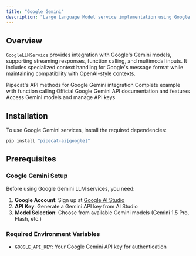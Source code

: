 ```yaml
---
title: "Google Gemini"
description: "Large Language Model service implementation using Google's Gemini API"
---
```


## Overview

`GoogleLLMService` provides integration with Google's Gemini models, supporting streaming responses, function calling, and multimodal inputs. It includes specialized context handling for Google's message format while maintaining compatibility with OpenAI-style contexts.

<CardGroup cols={2}>
  <Card
    title="Gemini LLM API Reference"
    icon="code"
    href="https://reference-server.pipecat.ai/en/latest/api/pipecat.services.google.llm.html"
  >
    Pipecat's API methods for Google Gemini integration
  </Card>
  <Card
    title="Example Implementation"
    icon="play"
    href="https://github.com/pipecat-ai/pipecat/blob/main/examples/foundational/14e-function-calling-google.py"
  >
    Complete example with function calling
  </Card>
  <Card
    title="Gemini Documentation"
    icon="book"
    href="https://ai.google.dev/gemini-api/docs"
  >
    Official Google Gemini API documentation and features
  </Card>
  <Card
    title="Google AI Studio"
    icon="microphone"
    href="https://aistudio.google.com/"
  >
    Access Gemini models and manage API keys
  </Card>
</CardGroup>

## Installation

To use Google Gemini services, install the required dependencies:

```bash
pip install "pipecat-ai[google]"
```

## Prerequisites

### Google Gemini Setup

Before using Google Gemini LLM services, you need:

1. **Google Account**: Sign up at [Google AI Studio](https://aistudio.google.com/)
2. **API Key**: Generate a Gemini API key from AI Studio
3. **Model Selection**: Choose from available Gemini models (Gemini 1.5 Pro, Flash, etc.)

### Required Environment Variables

- `GOOGLE_API_KEY`: Your Google Gemini API key for authentication
